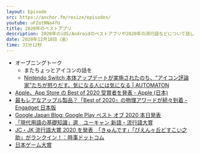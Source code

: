 ```yaml
---
layout: Episode
src: https://anchor.fm/resize/episodes/
youtube: uFZotNNa4fU
title: 2020年のベストアプリ
description: 2020年のiOS/Androidのベストアプリや2020年の流行語などについて話しました。
date: 2020年12月18日（金）
time: 31分12秒
---
```


- オープニングトーク
  - またちょっとアイコンの話を
  - [Nintendo Switch 本体アップデートが実施されたのち、“アイコン評論家”たちが怒りだす。気になる人には気になる | AUTOMATON](https://automaton-media.com/articles/newsjp/20201201-144635/)
- [Apple、App Store の Best of 2020 受賞者を発表 - Apple (日本)](https://www.apple.com/jp/newsroom/2020/12/apple-presents-app-store-best-of-2020-winners/)
- [最もレアなアップル製品？「Best of 2020」の物理アワードが続々到着 - Engadget 日本版](https://japanese.engadget.com/appstore-bestof2020-award-physical-040039245.html)
- [Google Japan Blog: Google Play ベスト オブ 2020 本日発表](https://japan.googleblog.com/2020/12/playbestof2020.html)
- [「現代用語の基礎知識」選　ユーキャン 新語・流行語大賞](https://www.jiyu.co.jp/singo/)
- [JC・JK 流行語大賞 2020 を発表　「きゅんです」「ぴえんヶ丘どすこい之助」がランクイン！：時事ドットコム](https://www.jiji.com/jc/article?k=000000016.000017469&g=prt&fbclid=IwAR2hbpIb0JSTjXzi473ZN2rVccHvbUzbsnbj7uyxpAJxl87YryWu4HBlxYg)
- [日本ゲーム大賞](https://awards.cesa.or.jp/)
